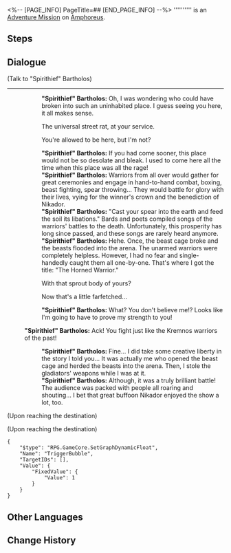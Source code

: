 <%-- [PAGE_INFO]
PageTitle=##
[END_PAGE_INFO] --%>
{{Stub|Dialogue.}}
{{Mission Infobox
|id            = 4015705
|title         = 
|image         = <!--Mission .png-->
|type          = Adventure
|event_name    = 
|chapter       = 
|requirements  = [[Trailblaze Mission]] ''[[Silver Chariot, Away to that Blackened Land]]'' completed
|summary       = <!--official mission summary from Fate's Atlas-->
|characters    = "Spirithief" Bartholos; Trailblazer
|startLocation = [[Amphoreus]] - [["Strife Ruins" Castrum Kremnos]]
|world         = Amphoreus
|area          = "Strife Ruins" Castrum Kremnos
|prev          = 
|next          = 
|rewards       = Stellar Jade*40; Celestial Ambrosia*60
}}
'''''''''' is an [[Adventure Mission]] on [[Amphoreus]].

==Steps==


<!--
==Gameplay Notes==

--><!--
==Trial Character==

-->
==Dialogue==
{{Stub Dialogue}}

;(Talk to "Spirithief" Bartholos)
----
::'''"Spirithief" Bartholos:''' Oh, I was wondering who could have broken into such an uninhabited place. I guess seeing you here, it all makes sense.
::{{DIcon|Arrow}} The universal street rat, at your service.
::{{DIcon|Arrow}} You're allowed to be here, but I'm not?
::'''"Spirithief" Bartholos:''' If you had come sooner, this place would not be so desolate and bleak. I used to come here all the time when this place was all the rage!
::'''"Spirithief" Bartholos:''' Warriors from all over would gather for great ceremonies and engage in hand-to-hand combat, boxing, beast fighting, spear throwing... They would battle for glory with their lives, vying for the winner's crown and the benediction of Nikador.
::'''"Spirithief" Bartholos:''' "Cast your spear into the earth and feed the soil its libations." Bards and poets compiled songs of the warriors' battles to the death. Unfortunately, this prosperity has long since passed, and these songs are rarely heard anymore.
::'''"Spirithief" Bartholos:''' Hehe. Once, the beast cage broke and the beasts flooded into the arena. The unarmed warriors were completely helpless. However, I had no fear and single-handedly caught them all one-by-one. That's where I got the title: "The Horned Warrior."
::{{DIcon|Arrow}} With that sprout body of yours?
::{{DIcon|Arrow}} Now that's a little farfetched...
::'''"Spirithief" Bartholos:''' What? You don't believe me!? Looks like I'm going to have to prove my strength to you!
:;(Enter battle)
::{{Enemy List|Furiae Archer*2; "Spirithief" Bartholos*1}}
:'''"Spirithief" Bartholos:''' Ack! You fight just like the Kremnos warriors of the past!
::'''"Spirithief" Bartholos:''' Fine... I did take some creative liberty in the story I told you... It was actually me who opened the beast cage and herded the beasts into the arena. Then, I stole the gladiators' weapons while I was at it.
::'''"Spirithief" Bartholos:''' Although, it was a truly brilliant battle! The audience was packed with people all roaring and shouting... I bet that great buffoon Nikador enjoyed the show a lot, too.
;(Upon reaching the destination)

;(Upon reaching the destination)
<pre>{
	"$type": "RPG.GameCore.SetGraphDynamicFloat",
	"Name": "TriggerBubble",
	"TargetIDs": [],
	"Value": {
		"FixedValue": {
			"Value": 1
		}
	}
}</pre>
{{Dialogue End}}

==Other Languages==
{{Other Languages
|en   = 
|zhs  = 
|zht  = 
|ja   = 
|ko   = 
|es   = 
|fr   = 
|ru   = 
|th   = 
|vi   = 
|de   = 
|id   = 
|pt   = 
}}

==Change History==
{{Change History|3.0}}
